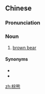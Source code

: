 ==Chinese==
{{zh-forms}}
{{wikipedia|lang=zh}}

===Pronunciation===
{{zh-pron
|m=zōngxióng
|c=zung1 hung4
|cat=n
}}

===Noun===
{{zh-noun}}

# [[brown bear]]

====Synonyms====
* {{zh-l|馬熊}}
* {{zh-l|羆}}

{{zh-cat|Ursids}}
[[zh:棕熊]]
